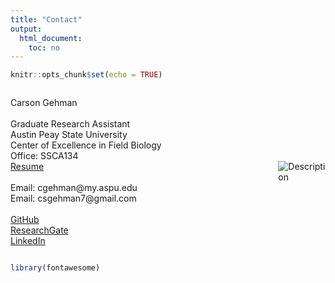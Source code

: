 ```yaml
---
title: "Contact"
output:
  html_document:
    toc: no
---
```


```r
knitr::opts_chunk$set(echo = TRUE)
```

<div style="display: flex; align-items: center;">
  <div style="flex: 1;">
  <p>Carson Gehman <br><br>  Graduate Research Assistant <br> Austin Peay State University <br> Center of Excellence in Field Biology <br> Office: SSCA134 <br> [Resume](https://docs.google.com/document/d/1BGp88Lj72oxV3lQAIW-QpsFJ24ORMobu/edit) <br><br> Email: cgehman@my.aspu.edu <br> Email: csgehman7@gmail.com <br><br> [GitHub](https://github.com/cgehman) <br>
[ResearchGate](https://www.researchgate.net/profile/Carson-Gehman-2?ev=prf_overview) <br>
[LinkedIn](https://www.linkedin.com/in/carson-gehman-4b0212203/) <br></p>
</div>
<div style="flex: 0;">
<img src="bittern.JPG" alt="Description" style="max-width: 500px; margin-left: 20px;">
</div>
</div>

```r
library(fontawesome)
```


